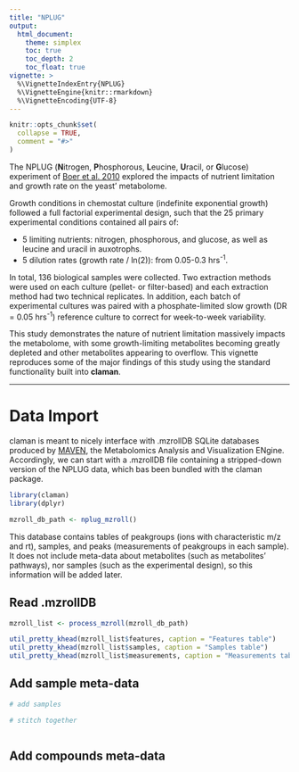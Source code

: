 ```yaml
---
title: "NPLUG"
output: 
  html_document:
    theme: simplex
    toc: true
    toc_depth: 2
    toc_float: true
vignette: >
  %\VignetteIndexEntry{NPLUG}
  %\VignetteEngine{knitr::rmarkdown}
  %\VignetteEncoding{UTF-8}
---
```


```r
knitr::opts_chunk$set(
  collapse = TRUE,
  comment = "#>"
)
```

The NPLUG (**N**itrogen, **P**hosphorous, **L**eucine, **U**racil, or **G**lucose) experiment of [Boer et al. 2010](https://pubmed.ncbi.nlm.nih.gov/19889834/) explored the impacts of nutrient limitation and growth rate on the yeast' metabolome.

Growth conditions in chemostat culture (indefinite exponential growth) followed a full factorial experimental design, such that the 25 primary experimental conditions contained all pairs of:

- 5 limiting nutrients: nitrogen, phosphorous, and glucose, as well as leucine and uracil in auxotrophs.
- 5 dilution rates (growth rate / ln(2)): from 0.05-0.3 hrs^-1^.

In total, 136 biological samples were collected. Two extraction methods were used on each culture (pellet- or filter-based) and each extraction method had two technical replicates. In addition, each batch of experimental cultures was paired with a phosphate-limited slow growth (DR = 0.05 hrs^-1^) reference culture to correct for week-to-week variability.

This study demonstrates the nature of nutrient limitation massively impacts the metabolome, with some growth-limiting metabolites becoming greatly depleted and other metabolites appearing to overflow. This vignette reproduces some of the major findings of this study using the standard functionality built into **claman**.

***

# Data Import

claman is meant to nicely interface with .mzrollDB SQLite databases produced by [MAVEN](https://github.com/eugenemel/maven), the Metabolomics Analysis and Visualization ENgine. Accordingly, we can start with a .mzrollDB file containing a stripped-down version of the NPLUG data, which bas been bundled with the claman package.

```r
library(claman)
library(dplyr)

mzroll_db_path <- nplug_mzroll()
```

This database contains tables of peakgroups (ions with characteristic m/z and rt), samples, and peaks (measurements of peakgroups in each sample). It does not include meta-data about metabolites (such as metabolites' pathways), nor samples (such as the experimental design), so this information will be added later.

## Read .mzrollDB

```r
mzroll_list <- process_mzroll(mzroll_db_path)

util_pretty_khead(mzroll_list$features, caption = "Features table")
util_pretty_khead(mzroll_list$samples, caption = "Samples table")
util_pretty_khead(mzroll_list$measurements, caption = "Measurements table")
```

## Add sample meta-data

```r

# add samples

# stitch together



```

## Add compounds meta-data